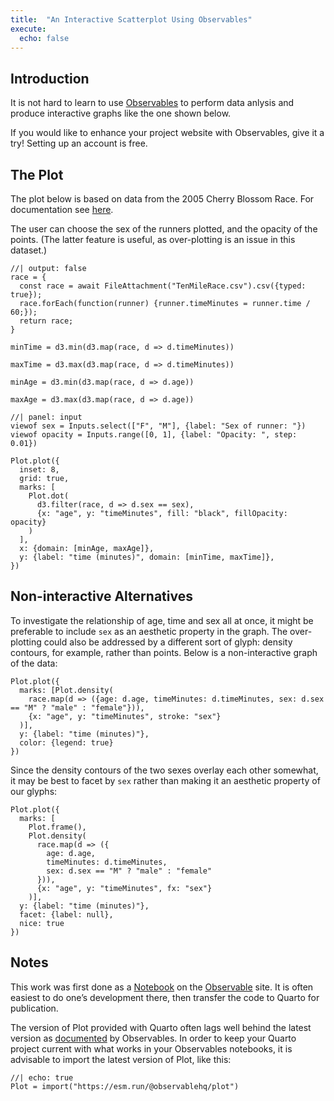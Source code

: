 ```yaml
---
title:  "An Interactive Scatterplot Using Observables"
execute:
  echo: false
---
```


## Introduction

It is not hard to learn to use [Observables](https://observablehq.com) to perform data anlysis and produce interactive graphs like the one shown below.

If you would like to enhance your project website with Observables, give it a try!  Setting up an account is free.

## The Plot

The plot below is based on data from the 2005 Cherry Blossom Race.  For documentation see [here](https://rdrr.io/cran/mosaicData/man/TenMileRace.html).

The user can choose the sex of the runners plotted, and the opacity of the points.  (The latter feature is useful, as over-plotting is an issue in this dataset.)


```ojs
//| output: false
race = {
  const race = await FileAttachment("TenMileRace.csv").csv({typed: true});
  race.forEach(function(runner) {runner.timeMinutes = runner.time / 60;});
  return race;
}
```


```ojs
minTime = d3.min(d3.map(race, d => d.timeMinutes))
```

```ojs
maxTime = d3.max(d3.map(race, d => d.timeMinutes))
```

```ojs
minAge = d3.min(d3.map(race, d => d.age))
```

```ojs
maxAge = d3.max(d3.map(race, d => d.age))
```
    
    





```ojs
//| panel: input
viewof sex = Inputs.select(["F", "M"], {label: "Sex of runner: "})
viewof opacity = Inputs.range([0, 1], {label: "Opacity: ", step: 0.01})
```





```ojs
Plot.plot({
  inset: 8,
  grid: true,
  marks: [
    Plot.dot(
      d3.filter(race, d => d.sex == sex), 
      {x: "age", y: "timeMinutes", fill: "black", fillOpacity: opacity}
    )
  ],
  x: {domain: [minAge, maxAge]},
  y: {label: "time (minutes)", domain: [minTime, maxTime]},
})
```

## Non-interactive Alternatives

To investigate the relationship of age, time and sex all at once, it might be preferable to include `sex` as an aesthetic property in the graph.  The over-plotting could also be addressed by a different sort of glyph:  density contours, for example, rather than points.  Below is a non-interactive graph of the data:

```ojs
Plot.plot({
  marks: [Plot.density(
    race.map(d => ({age: d.age, timeMinutes: d.timeMinutes, sex: d.sex == "M" ? "male" : "female"})), 
    {x: "age", y: "timeMinutes", stroke: "sex"}
  )],
  y: {label: "time (minutes)"},
  color: {legend: true}
})
```

Since the density contours of the two sexes overlay each other somewhat, it may be best to facet by `sex` rather than making it an aesthetic property of our glyphs:

```ojs
Plot.plot({
  marks: [
    Plot.frame(),
    Plot.density(
      race.map(d => ({
        age: d.age, 
        timeMinutes: d.timeMinutes, 
        sex: d.sex == "M" ? "male" : "female"
      })), 
      {x: "age", y: "timeMinutes", fx: "sex"}
    )],
  y: {label: "time (minutes)"},
  facet: {label: null},
  nice: true
})
```



## Notes

This work was first done as a [Notebook](https://observablehq.com/d/1664118c11075582) on the [Observable](https://observablehq.com) site.  It is often easiest to do one's development there, then transfer the code to Quarto for publication.

The version of Plot provided with Quarto often lags well behind the latest version as [documented](https://observablehq.com/plot/) by Observables.  In order to keep your Quarto project current with what works in your Observables notebooks, it is advisable to import the latest version of Plot, like this:

```ojs
//| echo: true
Plot = import("https://esm.run/@observablehq/plot")
```